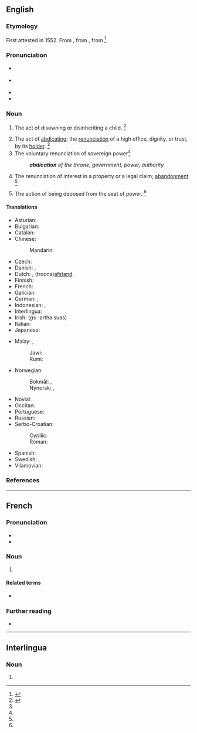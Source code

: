 ==English==
{{wikisource1911Enc|Abdication}}

===Etymology===
{{PIE root|en|deyḱ}}
First attested in 1552. From {{etyl|frm|en}} {{m|frm|abdication}}, from {{etyl|la|en}} {{m|la|abdicātiō||renunciation}}, from {{m|la|abdicō}}<ref>{{R:CDOE|page=2}}</ref>.

===Pronunciation===
* {{a|RP}} {{IPA|/ˌæb.dəˈkeɪ.ʃən/|lang=en}}
* {{a|US}} {{IPA|/ˌæb.dəˈkeɪ.ʃən/|lang=en}}
* {{audio|en-us-abdication.ogg|Audio (US)|lang=en}}
* {{rhymes|eɪʃən|lang=en}}

===Noun===
{{en-noun|~}}

# {{lb|en|obsolete}} The act of disowning or disinheriting a child. {{defdate|Attested from the mid 16<sup>th</sup> century until the mid 17<sup>th</sup> century.}}<ref name=SOED>{{R:SOED5|page=3}}</ref>
# The act of [[abdicating]]; the [[renunciation]] of a high office, dignity, or trust, by its [[holder]]. {{defdate|First attested in the early 17<sup>th</sup> century.}}<ref name=SOED/>
# The voluntary renunciation of sovereign power{{defdate|First attested in the late 17<sup>th</sup> century.}}<ref name=SOED/>
#:'''''abdication''' of the throne, government, power, authority''
# {{lb|en|obsolete|legal}} The renunciation of interest in a property or a legal claim; [[abandonment]]. {{defdate|Attested only in the mid 18<sup>th</sup> century.}}<ref name=SOED/>
# {{lb|en|obsolete}} The action of being deposed from the seat of power. {{defdate|Attested only in the mid 17<sup>th</sup> century.}}<ref name=SOED/>

====Translations====
{{trans-top|the act of abdicating; the renunciation of a high office, dignity, or trust, by its holder}}
* Asturian: {{t|ast|abdicación|f}}
* Bulgarian: {{t+|bg|абдикация|f|tr=abdikácija}}
* Catalan: {{t|ca|abdicació|f}}
* Chinese:
*: Mandarin: {{t+|cmn|退位|tr=tuìwèi|sc=Hani}}
* Czech: {{t+|cs|abdikace|f}}
* Danish: {{t+|da|abdikation}}, {{t+|da|abdicering}}
* Dutch: {{t+|nl|abdicatie}}, (troons)[[afstand]]
* Finnish: {{t+|fi|abdikaatio}}
* French: {{t+|fr|abdication|f}}
* Galician: {{t+|gl|abdicación|f}}
* German: {{t+|de|Verzicht}}, {{t+|de|Abdankung|f}}
* Indonesian: {{t+|id|turun takhta}}, {{t+|id|abdikasi}}
* Interlingua: {{t|ia|abdication}}
* Irish: {{t|ga|tabhairt suas|f}} (''gs'' -artha suas)
* Italian: {{t+|it|abdicazione|f}}
* Japanese: {{t|ja|退位|tr=taii}}
{{trans-mid}}
* Malay: {{t|ms|turun takhta}}, {{t+|ms|abdikasi}}
*: Jawi: {{t|ms|ابديکاسي|sc=Arab}}
*: Rumi: {{t+|ms|abdikasi}}
* Norwegian:
*: Bokmål: {{t+|no|abdikasjon|m}}, {{t|no|frasielse|m}}
*: Nynorsk: {{t|nn|abdikasjon|m}}, {{t|nn|fråseiing|f}}
* Novial: {{t|nov|abdikatione}}
* Occitan: {{t+|oc|abdicacion|f}}
* Portuguese: {{t+|pt|abdicação|f}}
* Russian: {{t+|ru|отрече́ние|n}}
* Serbo-Croatian:
*: Cyrillic: {{t|sh|абдикација|f|sc=Cyrl}}
*: Roman: {{t+|sh|abdikacija|f}}
* Spanish: {{t+|es|abdicación|f}}
* Swedish: {{t+|sv|abdikation}}, {{t+|sv|avgång}}
* Vilamovian: {{t|wym|odaonka}}
{{trans-bottom}}

===References===
<references/>

----

==French==

===Pronunciation===
* {{audio|Fr-abdication.ogg|audio|lang=fr}}
* {{IPA|/ab.di.ka.sjɔ̃/|lang=fr}}

===Noun===
{{fr-noun|f}}

# {{l|en|abdication}}

====Related terms====
* {{l|fr|abdiquer}}

===Further reading===
* {{R:TLFi}}

----

==Interlingua==

===Noun===
{{ia-noun|es}}

# {{l|en|abdication}}